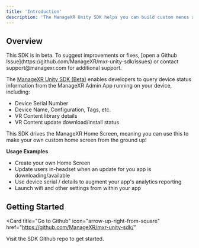 ```yaml
---
title: 'Introduction'
description: 'The ManageXR Unity SDK helps you can build custom menus and experiences by leveraging the capbilities of the ManageXR Admin App running on your device '
---
```


## Overview
<Note>
  This SDK is in beta. To suggest improvements or fixes, [open a Github Issue](https://github.com/ManageXR/mxr-unity-sdk/issues) or contact support@managexr.com for additional support.
</Note>

The [ManageXR Unity SDK (Beta)](https://github.com/ManageXR/mxr-unity-sdk/) enables developers to query device status information from the ManageXR Admin App running on your device, including:

- Device Serial Number
- Device Name, Configuration, Tags, etc.
- VR Content library details
- VR Content update download/install status

This SDK drives the ManageXR Home Screen, meaning you can use this to make your own custom home screen from the ground up!

**Usage Examples**

- Create your own Home Screen
- Update users in-headset when an update for you app is downloading/available
- Use device serial / details to augment your app's analytics reporting
- Launch wifi and other settings from within your app


## Getting Started
<Card
  title="Go to Github"
  icon="arrow-up-right-from-square"
  href="https://github.com/ManageXR/mxr-unity-sdk/"
>
  Visit the SDK Github repo to get started.
</Card>
